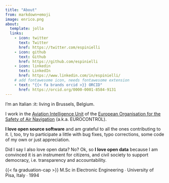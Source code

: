 ```yaml
---
title: "About"
from: markdown+emoji
image: enrico.png
about:
  template: jolla
  links:
    - icon: twitter
      text: Twitter
      href: https://twitter.com/espinielli
    - icon: github
      text: Github
      href: https://github.com/espinielli
    - icon: linkedin
      text: LinkedIn
      href: https://www.linkedin.com/in/espinielli/
    # add fontawesome icon, needs fontawesome extension
    - text: "{{< fa brands orcid >}} ORCID"
      href: https://orcid.org/0000-0001-8584-9131
---
```


I'm an Italian :it: living in Brussels, Belgium.

I work in the [Aviation Intelligence Unit](https://ansperformance.eu) of the [European Organisation for the Safety of Air Navigation](https://www.eurocontrol.int) (a.k.a. <span style="font-variant:small-caps;">EUROCONTROL</span>).

**I love open source software** and am grateful to all the ones contributing to it.
I, too, try to participate a little with bug fixes, typo corrections, some code of my own or just appreciation.

Did I say I also love open data? No? Ok, so **I love open data** because I am convinced it is an instrument for citizens, and civil society to support democracy, i.e. transparency and accountability.


{{< fa graduation-cap >}} M.Sc in Electronic Engineering  &#8729; University of Pisa, Italy  &#8729;  1994

